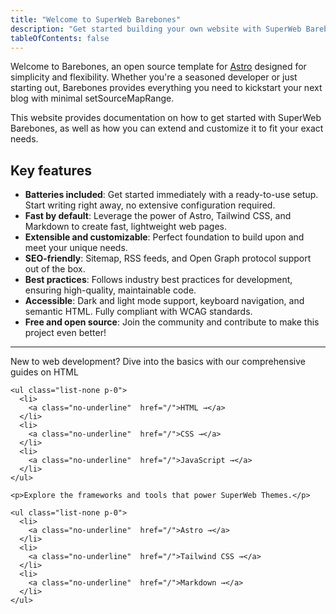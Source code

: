 ```yaml
---
title: "Welcome to SuperWeb Barebones"
description: "Get started building your own website with SuperWeb Barebones. This starter template for Astro is meticulously designed to provide a great developer experience. It includes everything needed to get writing instantly. This website provides documentation on how to get started with SuperWeb Barebones, as well as how you can extend and customize it to fit your exact needs."
tableOfContents: false
---
```



Welcome to Barebones, an open source template for [Astro](https://astro.build) designed for simplicity and flexibility. Whether you're a seasoned developer or just starting out, Barebones provides everything you need to kickstart your next blog with minimal setSourceMapRange.

This website provides documentation on how to get started with SuperWeb Barebones, as well as how you can extend and customize it to fit your exact needs.

## Key features

- **Batteries included**: Get started immediately with a ready-to-use setup. Start writing right away, no extensive configuration required.
- **Fast by default**: Leverage the power of Astro, Tailwind CSS, and Markdown to create fast, lightweight web pages.
- **Extensible and customizable**: Perfect foundation to build upon and meet your unique needs.
- **SEO-friendly**: Sitemap, RSS feeds, and Open Graph protocol support out of the box.
- **Best practices**: Follows industry best practices for development, ensuring high-quality, maintainable code.
- **Accessible**: Dark and light mode support, keyboard navigation, and semantic HTML. Fully compliant with WCAG standards.
- **Free and open source**: Join the community and contribute to make this project even better!

---

<CardGrid>
  <Card title="Core technologies" icon="open-book">
    <p>New to web development? Dive into the basics with our comprehensive guides on HTML</p>

    <ul class="list-none p-0">
      <li>
        <a class="no-underline"  href="/">HTML →</a>
      </li>
      <li>
        <a class="no-underline"  href="/">CSS →</a>
      </li>
      <li>
        <a class="no-underline"  href="/">JavaScript →</a>
      </li>
    </ul>

  </Card>
  <Card title="Building with SuperWeb Themes" icon="rocket">

    <p>Explore the frameworks and tools that power SuperWeb Themes.</p>

    <ul class="list-none p-0">
      <li>
        <a class="no-underline"  href="/">Astro →</a>
      </li>
      <li>
        <a class="no-underline"  href="/">Tailwind CSS →</a>
      </li>
      <li>
        <a class="no-underline"  href="/">Markdown →</a>
      </li>
    </ul>

  </Card>
</CardGrid>
